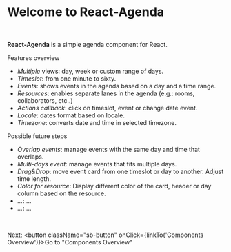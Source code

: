 



<Meta title="Introduction" />

# Welcome to React-Agenda

<div style={{width: "100%", height: "500px", position: "relative", margin: "auto"}}>
  <Agenda
    startTime={530}
    endTime={900}
    firstDay={1}
    daysNumber={5}
    events={[...todayEvents, ...tomorrowEvents, ...fourDaysFromNowEvents]}
    locale="en-US"
  />
</div>

<br />

**React-Agenda** is a simple agenda component for React.

<div className="subheading">Features overview</div>

<ul>
  <li><em>Multiple</em> views: day, week or custom range of days.</li>
  <li><em>Timeslot</em>: from one minute to sixty.</li>
  <li><em>Events</em>: shows events in the agenda based on a day and a time range.</li>
  <li><em>Resources</em>: enables separate lanes in the agenda (e.g.: rooms, collaborators, etc..)</li>
  <li><em>Actions callback</em>: click on timeslot, event or change date event.</li>
  <li><em>Locale</em>: dates format based on locale.</li>
  <li><em>Timezone</em>: converts date and time in selected timezone.</li>
</ul>

<div className="subheading">Possible future steps</div>

<ul>
  <li><em>Overlap events</em>: manage events with the same day and time that overlaps.</li>
  <li><em>Multi-days event</em>: manage events that fits multiple days.</li>
  <li><em>Drag&Drop</em>: move event card from one timeslot or day to another. Adjust time length.</li>
  <li><em>Color for resource</em>: Display different color of the card, header or day column based on the resource.</li>
  <li><em>...</em>: ...</li>
  <li><em>...</em>: ...</li>
</ul>


<br />

Next: <button className="sb-button" onClick={linkTo('Components Overview')}>Go to "Components Overview"</button>